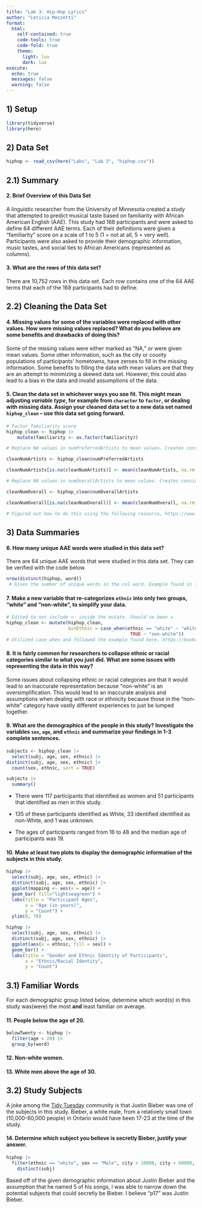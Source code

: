 ```yaml
---
title: "Lab 3: Hip-Hop Lyrics"
author: "Leticia Mezzetti"
format: 
  html:
    self-contained: true
    code-tools: true
    code-fold: true
    theme: 
      light: lux
      dark: lux
execute: 
  echo: true
  messages: false
  warning: false
---
```


## 1) Setup

```r
library(tidyverse)
library(here)
```

## 2) Data Set

```r
hiphop <- read_csv(here("Labs", "Lab 3", "hiphop.csv"))
```

## 2.1) Summary

#### **2. Brief Overview of this Data Set**

A linguistic researcher from the University of Minnesota created a study that attempted to predict musical taste based on familiarity with African American English (AAE). This study had 168 participants and were asked to define 64 different AAE terms. Each of their definitions were given a "familiarity" score on a scale of 1 to 5 (1 = not at all, 5 = very well). Participants were also asked to provide their demographic information, music tastes, and social ties to African Americans (represented as columns).

#### **3.** **What are the rows of this data set?**

There are 10,752 rows in this data set. Each row contains one of the 64 AAE terms that each of the 168 participants had to define.

## 2.2) Cleaning the Data Set

#### **4. Missing values for some of the variables were replaced with other values. How were missing values replaced? What do you believe are some benefits and drawbacks of doing this?**

Some of the missing values were either marked as "NA," or were given mean values. Some other information, such as the city or county populations of participants' hometowns, have zeroes to fill in the missing information. Some benefits to filling the data with mean values are that they are an attempt to minimizing a skewed data set. However, this could also lead to a bias in the data and invalid assumptions of the data.

#### **5. Clean the data set in whichever ways you see fit. This might mean adjusting *variable type*, for example from `character` to `factor`, or dealing with missing data. Assign your cleaned data set to a new data set named `hiphop_clean` -- use this data set going forward.**

```r
# Factor familiarity score
hiphop_clean <- hiphop |> 
    mutate(familiarity <- as.factor(familiarity))

# Replace NA values in numPreferredArtists to mean values. Creates consistency with study

cleanNumArtists <- hiphop_clean$numPreferredArtists

cleanNumArtists[is.na(cleanNumArtists)] <- mean(cleanNumArtists, na.rm = TRUE)

# Replace NA values in numOverallArtists to mean values. Creates consistency with study

cleanNumOverall <- hiphop_clean$numOverallArtists

cleanNumOverall[is.na(cleanNumOverall)] <- mean(cleanNumOverall, na.rm = TRUE)

# Figured out how to do this using the following resource, https://www.digitalocean.com/community/tutorials/replace-in-r
```

## 3) Data Summaries

#### **6. How many unique AAE words were studied in this data set?**

There are 64 unique AAE words that were studied in this data set. They can be verified with the code below.

```r
nrow(distinct(hiphop, word))
 # Gives the number of unique words in the col word. Example found in the R Documentation for distinct()
```

#### 

#### **7. Make a new variable that re-categorizes `ethnic` into only two groups, "white" and "non-white", to simplify your data.**

```r
# Edited to not include <- inside the mutate. Should've been =
hiphop_clean <- mutate(hiphop_clean, 
                       binEthnic = case_when(ethnic == "white" ~ "white",
                                              TRUE ~ "non-white"))
# Utilized case_when and followed the example found here, https://bookdown.org/ansellbr/WEHI_tidyR_course_book/manipulating-data-with-dplyr.html, to model my code
```

#### 

#### **8. It is fairly common for researchers to collapse ethnic or racial categories similar to what you just did. What are some issues with representing the data in this way?**

Some issues about collapsing ethnic or racial categories are that it would lead to an inaccurate representation because "non-white" is an oversimplification. This would lead to an inaccurate analysis and assumptions when dealing with race or ethnicity because those in the "non-white" category have vastly different experiences to just be lumped together.

#### **9. What are the demographics of the people in this study? Investigate the variables `sex`, `age`, and `ethnic` and summarize your findings in 1-3 complete sentences.**

```r
subjects <- hiphop_clean |>
  select(subj, age, sex, ethnic) |>
distinct(subj, age, sex, ethnic) |>
  count(sex, ethnic, sort = TRUE)

subjects |>
  summary()
```

-   There were 117 participants that identified as women and 51 participants that identified as men in this study.

-   135 of these participants identified as White, 33 identified identified as non-White, and 1 was unknown.

-   The ages of participants ranged from 16 to 48 and the median age of participants was 19.

#### 

#### **10. Make at least two plots to display the demographic information of the subjects in this study.**

```r
hiphop |>
  select(subj, age, sex, ethnic) |>
  distinct(subj, age, sex, ethnic) |>
  ggplot(mapping <- aes(x = age)) +
  geom_bar( fill="lightseagreen") + 
  labs(title = "Participant Ages", 
       x = "Age (in years)", 
       y = "Count") +
  ylim(0, 70)

hiphop |>
  select(subj, age, sex, ethnic) |>
  distinct(subj, age, sex, ethnic) |>
  ggplot(aes(x = ethnic, fill = sex)) +
  geom_bar() +
  labs(title = "Gender and Ethnic Identity of Participants",
       x = "Ethnic/Racial Identity", 
       y = "Count")
```

## 3.1) Familiar Words

For each demographic group listed below, determine which word(s) in this study was(were) the most **and** least familiar on average.

#### **11. People below the age of 20.**

```r
belowTwenty <- hiphop |>
  filter(age < 20) |> 
  group_by(word)

```

#### **12. Non-white women.**

#### **13. White men above the age of 30.**

## 3.2) Study Subjects

A joke among the [Tidy Tuesday](https://www.tidytuesday.com/) community is that Justin Bieber was one of the subjects in this study. Bieber, a white male, from a relatively small town (10,000-60,000 people) in Ontario would have been 17-23 at the time of the study.

#### **14. Determine which subject you believe is secretly Bieber, justify your answer.**

```r

hiphop |>
  filter(ethnic == "white", sex == "Male", city > 10000, city < 60000, age >= 17, age <= 23, bieber == 5.0) |>
    distinct(subj)

```

Based off of the given demographic information about Justin Bieber and the assumption that he named 5 of his songs, I was able to narrow down the potential subjects that could secretly be Bieber. I believe "p17" was Justin Bieber.
